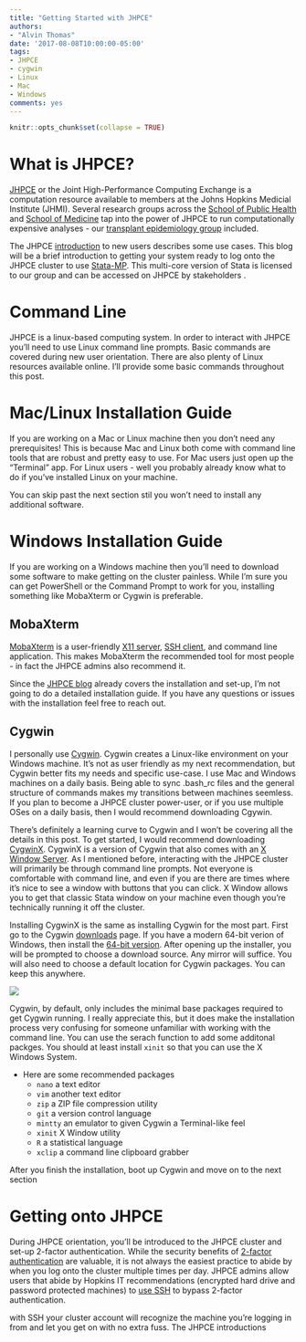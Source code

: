 ```yaml
---
title: "Getting Started with JHPCE"
authors: 
- "Alvin Thomas"
date: '2017-08-08T10:00:00-05:00'
tags:
- JHPCE
- cygwin
- Linux
- Mac
- Windows
comments: yes
---
```



```r
knitr::opts_chunk$set(collapse = TRUE)
```

# What is JHPCE?

[JHPCE](https://jhpce.jhu.edu/) or the Joint High-Performance Computing Exchange is a computation resource available to members at the Johns Hopkins Medicial Institute (JHMI). Several research groups across the [School of Public Health](https://www.jhsph.edu/) and [School of Medicine](http://www.hopkinsmedicine.org/som/) tap into the power of JHPCE to run computationally expensive analyses - our [transplant epidemiology group](https://transplantepi.org/) included. 

The JHPCE [introduction](https://jhpce.jhu.edu/wp-content/uploads/2017/02/JHPCE-Overview-2017.pdf) to new users describes some use cases. This blog will be a brief introduction to getting your system ready to log onto the JHPCE cluster to use [Stata-MP](http://www.stata.com/statamp/). This multi-core version of Stata is licensed to our group and can be accessed on JHPCE by stakeholders . 

# Command Line

JHPCE is a linux-based computing system. In order to interact with JHPCE you'll need to use Linux command line prompts. Basic commands are covered during new user orientation. There are also plenty of Linux resources available online. I'll provide some basic commands throughout this post. 

# Mac/Linux Installation Guide

If you are working on a Mac or Linux machine then you don't need any prerequisites! This is because Mac and Linux both come with command line tools that are robust and pretty easy to use. For Mac users just open up the "Terminal" app. For Linux users - well you probably already know what to do if you've installed Linux on your machine.

You can skip past the next section stil you won't need to install any additional software.

# Windows Installation Guide

If you are working on a Windows machine then you'll need to download some software to make getting on the cluster painless. While I'm sure you can get PowerShell or the Command Prompt to work for you, installing something like MobaXterm or Cygwin is preferable.

## MobaXterm

[MobaXterm](http://mobaxterm.mobatek.net/) is a user-friendly [X11 server](https://en.wikipedia.org/wiki/X_Window_System), [SSH client](https://en.wikipedia.org/wiki/Secure_Shell), and command line application. This makes MobaXterm the recommended tool for most people - in fact the JHPCE admins also recommend it.

Since the [JHPCE blog](https://jhpce.jhu.edu/knowledge-base/mobaxterm-configuration/) already covers the installation and set-up, I'm not going to do a detailed installation guide. If you have any questions or issues with the installation feel free to reach out.

## Cygwin

I personally use [Cygwin](https://cygwin.com/). Cygwin creates a Linux-like environment on your Windows machine. It's not as user friendly as my next recommendation, but Cygwin better fits my needs and specific use-case. I use Mac and Windows machines on a daily basis. Being able to sync .bash_rc files and the general structure of commands makes my transitions between machines seemless. If you plan to become a JHPCE cluster power-user, or if you use multiple OSes on a daily basis, then I would recommend downloading Cgywin. 

There's definitely a learning curve to Cygwin and I won't be covering all the details in this post. To get started, I would recommend downloading [CygwinX](https://x.cygwin.com/). CygwinX is a version of Cygwin that also comes with an [X Window Server](https://en.wikipedia.org/wiki/X_Window_System). As I mentioned before, interacting with the JHPCE cluster will primarily be through command line prompts. Not everyone is comfortable with command line, and even if you are there are times where it's nice to see a window with buttons that you can click. X Window allows you to get that classic Stata window on your machine even though you're technically running it off the cluster. 

Installing CygwinX is the same as installing Cygwin for the most part. First go to the Cygwin [downloads](https://cygwin.com/install.html) page. If you have a modern 64-bit verion of Windows, then install the [64-bit version](https://cygwin.com/setup-x86_64.exe). After opening up the installer, you will be prompted to choose a download source. Any mirror will suffice. You will also need to choose a default location for Cygwin packages. You can keep this anywhere.

![](https://raw.githubusercontent.com/StatSnips/statsnips.github.io/master/images/20170808-screen1.jpg)

Cygwin, by default, only includes the minimal base packages required to get Cygwin running. I really appreciate this, but it does make the installation process very confusing for someone unfamiliar with working with the command line. You can use the serach function to add some additonal packges. You should at least install `xinit` so that you can use the X Windows System.

* Here are some recommended packages
  + `nano` a text editor
  + `vim` another text editor
  + `zip` a ZIP file compression utility
  + `git` a version control language
  + `mintty` an emulator to given Cygwin a Terminal-like feel
  + `xinit` X Window utility
  + `R` a statistical language
  + `xclip` a command line clipboard grabber
  
After you finish the installation, boot up Cygwin and move on to the next section


# Getting onto JHPCE

During JHPCE orientation, you'll be introduced to the JHPCE cluster and set-up 2-factor authentication. While the security benefits of [2-factor authentication](https://jhpce.jhu.edu/knowledge-base/authentication/2-factor-authentication/) are valuable, it is not always the easiest practice to abide by when you log onto the cluster multiple times per day. JHPCE admins allow users that abide by Hopkins IT recommendations (encrypted hard drive and password protected machines) to [use SSH](https://jhpce.jhu.edu/knowledge-base/authentication/ssh-key-setup/) to bypass 2-factor authentication.

with SSH your cluster account will recognize the machine you're logging in from and let you get on with no extra fuss. The JHPCE introductions 

